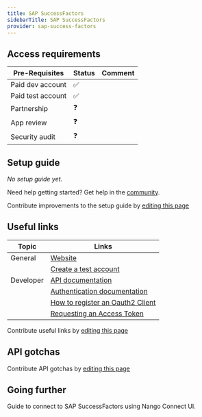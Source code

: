 ```yaml
---
title: SAP SuccessFactors
sidebarTitle: SAP SuccessFactors
provider: sap-success-factors
---
```



<Overview />
<PreBuiltTooling />
<PreBuiltUseCases />

## Access requirements
| Pre-Requisites | Status | Comment|
| - | - | - |
| Paid dev account | ✅ |  |
| Paid test account | ✅ |  |
| Partnership | ❓ | |
| App review | ❓ |  |
| Security audit | ❓ | |


## Setup guide
_No setup guide yet._

<Tip>Need help getting started? Get help in the [community](https://nango.dev/slack).</Tip>

<Note>Contribute improvements to the setup guide by [editing this page](https://github.com/nangohq/nango/tree/master/docs-v2/integrations/all/perimeter81.mdx)</Note>


## Useful links

| Topic | Links |
| - | - |
| General | [Website](https://www.sap.com/products/hcm.html) |
| | [Create a test account](https://www.sap.com/products/hcm/login.html) |
| Developer | [API documentation](https://help.sap.com/docs/SAP_SUCCESSFACTORS_PLATFORM/d599f15995d348a1b45ba5603e2aba9b/bf3876ea9fc641848e85677d27995ed3.html) |
| | [Authentication documentation](https://help.sap.com/docs/SAP_SUCCESSFACTORS_PLATFORM/d599f15995d348a1b45ba5603e2aba9b/d9a9545305004187986c866de2b66987.html) |
| | [How to register an Oauth2 Client](https://help.sap.com/docs/SAP_SUCCESSFACTORS_PLATFORM/d599f15995d348a1b45ba5603e2aba9b/6b3c741483de47b290d075d798163bc1.html) |
| | [Requesting an Access Token](https://help.sap.com/docs/SAP_SUCCESSFACTORS_PLATFORM/d599f15995d348a1b45ba5603e2aba9b/223bc880027b4da7983e2f60c49d3992.html) |

<Note>Contribute useful links by [editing this page](https://github.com/nangohq/nango/tree/master/docs-v2/integrations/all/perimeter81.mdx)</Note>

## API gotchas

<Note>Contribute API gotchas by [editing this page](https://github.com/nangohq/nango/tree/master/docs-v2/integrations/all/sap-success-factors.mdx)</Note>

## Going further
<Card title="Connect to SAP Success Factors" icon="link" href="/integrations/all/sap-success-factors/connect" horizontal>
  Guide to connect to SAP SuccessFactors using Nango Connect UI.
</Card>
